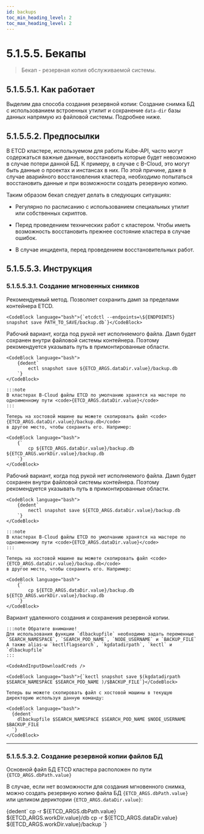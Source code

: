 ```yaml
---
id: backups
toc_min_heading_level: 2
toc_max_heading_level: 2
---
```




# 5.1.5.5. Бекапы

>Бекап - резервная копия обслуживаемой системы.

## 5.1.5.5.1. Как работает

Выделим два способа создания резервной копии: Создание снимка БД с использованием встроенных утилит и сохранение `data-dir` базы данных напрямую из файловой системы. Подробнее ниже.

## 5.1.5.5.2. Предпосылки

В ETCD кластере, используемом для работы Kube-API, часто могут содержаться важные данные, восстановить которые будет невозможно в случае потери данной БД. К примеру, в случае с B-Cloud, это могут быть данные о проектах и инстансах в них.
По этой причине, даже в случае аварийного восстановления кластера, необходимо попытаться восстановить данные и при возможности создать резервную копию.

Таким образом бекап следует делать в следующих ситуациях:

- Регулярно по расписанию с использованием специальных утилит или собственных скриптов.

- Перед проведением технических работ с кластером. Чтобы иметь возможность восстановить прежнее состояние кластера в случае ошибок.

- В случае инцидента, перед проведением восстановительных работ.

## 5.1.5.5.3. Инструкция

### 5.1.5.5.3.1. Создание мгновенных снимков

<Tabs groupId="etcd-alias">
  <TabItem value='etcdctl'>
    Рекомендуемый метод. Позволяет сохранить дамп за пределами контейнера ETCD.

    <CodeBlock language="bash">{`etcdctl --endpoints=\${ENDPOINTS} snapshot save PATH_TO_SAVE/backup.db`}</CodeBlock>

  </TabItem>
  <TabItem value='ectl'>
    Рабочий вариант, когда под рукой нет исполняемого файла. Дамп будет сохранен внутри
    файловой системы контейнера. Поэтому рекомендуется указывать путь в примонтированные области.

    <CodeBlock language="bash">
        {dedent`
            ectl snapshot save ${ETCD_ARGS.dataDir.value}/backup.db
        `}
    </CodeBlock>

    :::note
    В кластерах B-Cloud файлы ETCD по умолчанию хранятся на мастере по одноименному пути <code>{ETCD_ARGS.dataDir.value}</code>
    :::

    Теперь на хостовой машине вы можете скопировать файл <code>{ETCD_ARGS.dataDir.value}/backup.db</code>
    в другое место, чтобы сохранить его. Например:

    <CodeBlock language="bash">
        {`
            cp ${ETCD_ARGS.dataDir.value}/backup.db ${ETCD_ARGS.workDir.value}/backup.db
        `}
    </CodeBlock>

  </TabItem>
  <TabItem value='nectl'>
    Рабочий вариант, когда под рукой нет исполняемого файла. Дамп будет сохранен внутри
    файловой системы контейнера. Поэтому рекомендуется указывать путь в примонтированные области.

    <CodeBlock language="bash">
        {dedent`
            nectl snapshot save ${ETCD_ARGS.dataDir.value}/backup.db
        `}
    </CodeBlock>

    :::note
    В кластерах B-Cloud файлы ETCD по умолчанию хранятся на мастере по одноименному пути <code>{ETCD_ARGS.dataDir.value}</code>
    :::

    Теперь на хостовой машине вы можете скопировать файл <code>{ETCD_ARGS.dataDir.value}/backup.db</code>
    в другое место, чтобы сохранить его. Например:

    <CodeBlock language="bash">
        {`
            cp ${ETCD_ARGS.dataDir.value}/backup.db ${ETCD_ARGS.workDir.value}/backup.db
        `}
    </CodeBlock>

  </TabItem>
  <TabItem value='kectl'>
    Вариант удаленного создания и сохранения резервной копии.

    :::note Обратите внимание!
    Для использования функции `dlbackupfile` необходимо задать переменные `SEARCH_NAMESPACE`, `SEARCH_POD_NAME`, `NODE_USERNAME` и `BACKUP_FILE`
    А также alias-ы `kectlflagsearch`, `kgdatadirpath`, `kectl` и `dlbackupfile`
    :::

    <CodeAndInputDownloadCreds />

    <CodeBlock language="bash">{`kectl snapshot save $(kgdatadirpath $SEARCH_NAMESPACE $SEARCH_POD_NAME )/$BACKUP_FILE`}</CodeBlock>

    Теперь вы можете скопировать файл с хостовой машины в текущую директорию используя данную команду:

    <CodeBlock language="bash">
      {dedent`
        dlbackupfile $SEARCH_NAMESPACE $SEARCH_POD_NAME $NODE_USERNAME $BACKUP_FILE
      `}
    </CodeBlock>
  </TabItem>
</Tabs>

*****

### 5.1.5.5.3.2. Создание резервной копии файлов БД

Основной файл БД ETCD кластера расположен по пути <code>{ETCD_ARGS.dbPath.value}</code>

В случае, если нет возможности для создания мгновенного снимка, можно создать резервную копию
файла БД <code>{ETCD_ARGS.dbPath.value}</code> или целиком дериктории <code>{ETCD_ARGS.dataDir.value}</code>:

<CodeBlock language="bash">
    {dedent`
        cp -r ${ETCD_ARGS.dbPath.value} ${ETCD_ARGS.workDir.value}/db
        cp -r ${ETCD_ARGS.dataDir.value} ${ETCD_ARGS.workDir.value}/backup
    `}
</CodeBlock>
